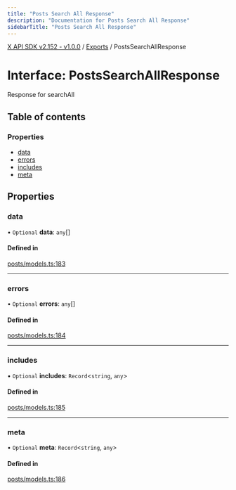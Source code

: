 ```yaml
---
title: "Posts Search All Response"
description: "Documentation for Posts Search All Response"
sidebarTitle: "Posts Search All Response"
---
```


[X API SDK v2.152 - v1.0.0](../README.md) / [Exports](../modules.md) / PostsSearchAllResponse

# Interface: PostsSearchAllResponse

Response for searchAll

## Table of contents

### Properties

- [data](PostsSearchAllResponse.md#data)
- [errors](PostsSearchAllResponse.md#errors)
- [includes](PostsSearchAllResponse.md#includes)
- [meta](PostsSearchAllResponse.md#meta)

## Properties

### data

• `Optional` **data**: `any`[]

#### Defined in

[posts/models.ts:183](https://github.com/xdevplatform/xdk/blob/ad4172ef5f68f089e0f077a190b271016dd35bf7/xdk/typescript/src/posts/models.ts#L183)

___

### errors

• `Optional` **errors**: `any`[]

#### Defined in

[posts/models.ts:184](https://github.com/xdevplatform/xdk/blob/ad4172ef5f68f089e0f077a190b271016dd35bf7/xdk/typescript/src/posts/models.ts#L184)

___

### includes

• `Optional` **includes**: `Record`\<`string`, `any`\>

#### Defined in

[posts/models.ts:185](https://github.com/xdevplatform/xdk/blob/ad4172ef5f68f089e0f077a190b271016dd35bf7/xdk/typescript/src/posts/models.ts#L185)

___

### meta

• `Optional` **meta**: `Record`\<`string`, `any`\>

#### Defined in

[posts/models.ts:186](https://github.com/xdevplatform/xdk/blob/ad4172ef5f68f089e0f077a190b271016dd35bf7/xdk/typescript/src/posts/models.ts#L186)
